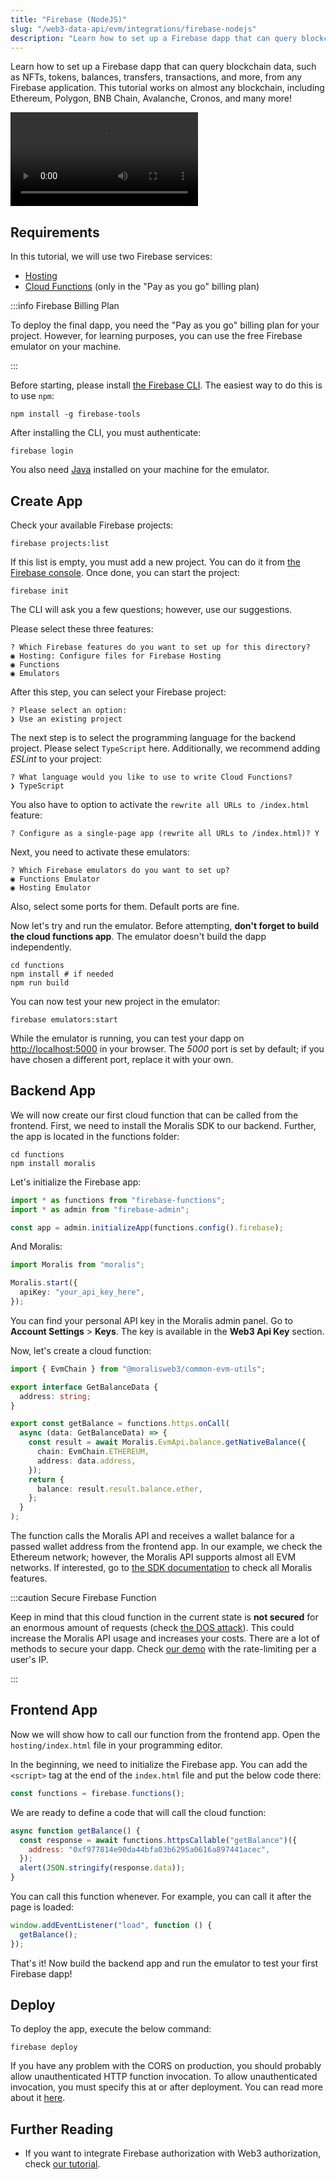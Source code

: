 ```yaml
---
title: "Firebase (NodeJS)"
slug: "/web3-data-api/evm/integrations/firebase-nodejs"
description: "Learn how to set up a Firebase dapp that can query blockchain data, such as NFTs, tokens, balances, transfers, transactions, and more, from any Firebase application. This tutorial works on almost any blockchain, including Ethereum, Polygon, BNB Chain, Avalanche, Cronos, and many more!"
---
```


Learn how to set up a Firebase dapp that can query blockchain data, such as NFTs, tokens, balances, transfers, transactions, and more, from any Firebase application. This tutorial works on almost any blockchain, including Ethereum, Polygon, BNB Chain, Avalanche, Cronos, and many more!

<video controls>
  <source src="/video/4f09542-moralis-firebase-2.mp4"/>
</video>

## Requirements

In this tutorial, we will use two Firebase services:


  - <a href="https://firebase.google.com/docs/hosting">Hosting</a>
  - <a href="https://firebase.google.com/docs/functions">Cloud Functions</a> (only in the "Pay as you go" billing plan)


:::info Firebase Billing Plan

To deploy the final dapp, you need the "Pay as you go" billing plan for your project. However, for learning purposes, you can use the free Firebase emulator on your machine.

:::

Before starting, please install [the Firebase CLI](https://firebase.google.com/docs/cli). The easiest way to do this is to use `npm`:

```
npm install -g firebase-tools
```

After installing the CLI, you must authenticate:

```
firebase login
```

You also need [Java](https://www.oracle.com/java/technologies/javase/jdk18-archive-downloads.html) installed on your machine for the emulator.

## Create App

Check your available Firebase projects:

```shell
firebase projects:list
```

If this list is empty, you must add a new project. You can do it from [the Firebase console](https://console.firebase.google.com/). Once done, you can start the project:

```shell
firebase init
```

The CLI will ask you a few questions; however, use our suggestions.

Please select these three features:

```
? Which Firebase features do you want to set up for this directory?
◉ Hosting: Configure files for Firebase Hosting
◉ Functions
◉ Emulators
```

After this step, you can select your Firebase project:

```
? Please select an option:
❯ Use an existing project
```

The next step is to select the programming language for the backend project. Please select `TypeScript` here. Additionally, we recommend adding _ESLint_ to your project:

```
? What language would you like to use to write Cloud Functions?
❯ TypeScript
```

You also have to option to activate the `rewrite all URLs to /index.html` feature:

```
? Configure as a single-page app (rewrite all URLs to /index.html)? Y
```

Next, you need to activate these emulators:

```
? Which Firebase emulators do you want to set up?
◉ Functions Emulator
◉ Hosting Emulator
```

Also, select some ports for them. Default ports are fine.

Now let's try and run the emulator. Before attempting, **don't forget to build the cloud functions app**. The emulator doesn't build the dapp independently.

```shell
cd functions
npm install # if needed
npm run build
```

You can now test your new project in the emulator:

```shell
firebase emulators:start
```

While the emulator is running, you can test your dapp on [http://localhost:5000](http://localhost:5000) in your browser. The _5000_ port is set by default; if you have chosen a different port, replace it with your own.

## Backend App

We will now create our first cloud function that can be called from the frontend. First, we need to install the Moralis SDK to our backend. Further, the app is located in the functions folder:

```
cd functions
npm install moralis
```

Let's initialize the Firebase app:

```typescript functions/src/index.ts
import * as functions from "firebase-functions";
import * as admin from "firebase-admin";

const app = admin.initializeApp(functions.config().firebase);
```

And Moralis:

```typescript functions/src/index.ts
import Moralis from "moralis";

Moralis.start({
  apiKey: "your_api_key_here",
});
```

You can find your personal API key in the Moralis admin panel. Go to **Account Settings** > **Keys**. The key is available in the **Web3 Api Key** section.

Now, let's create a cloud function:

```typescript functions/src/index.ts
import { EvmChain } from "@moralisweb3/common-evm-utils";

export interface GetBalanceData {
  address: string;
}

export const getBalance = functions.https.onCall(
  async (data: GetBalanceData) => {
    const result = await Moralis.EvmApi.balance.getNativeBalance({
      chain: EvmChain.ETHEREUM,
      address: data.address,
    });
    return {
      balance: result.result.balance.ether,
    };
  }
);
```

The function calls the Moralis API and receives a wallet balance for a passed wallet address from the frontend app. In our example, we check the Ethereum network; however, the Moralis API supports almost all EVM networks. If interested, go to [the SDK documentation](/web3-data-api/evm/moralis-sdk) to check all Moralis features.

:::caution Secure Firebase Function

Keep in mind that this cloud function in the current state is **not secured** for an enormous amount of requests (check [the DOS attack](https://en.wikipedia.org/wiki/Denial-of-service_attack)). This could increase the Moralis API usage and increases your costs. There are a lot of methods to secure your dapp. Check [our demo](https://github.com/MoralisWeb3/Moralis-JS-SDK/tree/main/demos/firebase-proxy) with the rate-limiting per a user's IP.

:::

## Frontend App

Now we will show how to call our function from the frontend app. Open the `hosting/index.html` file in your programming editor.

In the beginning, we need to initialize the Firebase app. You can add the `<script>` tag at the end of the `index.html` file and put the below code there:

```javascript hosting/index.html
const functions = firebase.functions();
```

We are ready to define a code that will call the cloud function:

```javascript hosting/index.html
async function getBalance() {
  const response = await functions.httpsCallable("getBalance")({
    address: "0xf977814e90da44bfa03b6295a0616a897441acec",
  });
  alert(JSON.stringify(response.data));
}
```

You can call this function whenever. For example, you can call it after the page is loaded:

```javascript hosting/index.html
window.addEventListener("load", function () {
  getBalance();
});
```

That's it! Now build the backend app and run the emulator to test your first Firebase dapp!

## Deploy

To deploy the app, execute the below command:

```
firebase deploy
```

If you have any problem with the CORS on production, you should probably allow unauthenticated HTTP function invocation. To allow unauthenticated invocation, you must specify this at or after deployment. You can read more about it [here](https://cloud.google.com/functions/docs/securing/managing-access-iam#allowing_unauthenticated_http_function_invocation).

## Further Reading

- If you want to integrate Firebase authorization with Web3 authorization, check [our tutorial](/authentication-api/evm/integrations/firebase-nodejs).
